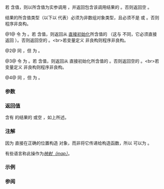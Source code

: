 {{cpp/utility/optional/title|transform}}
{{cpp/utility/optional/navbar}}
{{dcl begin}}
{{dcl | num=1 | since=c++23 | 1=
template&lt; class F &gt;
constexpr auto transform( F&amp;&amp; f ) &amp;;
}}
{{dcl | num=2 | since=c++23 | 1=
template&lt; class F &gt;
constexpr auto transform( F&amp;&amp; f ) const&amp;;
}}
{{dcl | num=3 | since=c++23 | 1=
template&lt; class F &gt;
constexpr auto transform( F&amp;&amp; f ) &amp;&amp;;
}}
{{dcl | num=4 | since=c++23 | 1=
template&lt; class F &gt;
constexpr auto transform( F&amp;&amp; f ) const&amp;&amp;;
}}
{{dcl end}}

若 {{c|*this}} 含值，则以所含值为实参调用 {{tt|f}}，并返回包含该调用结果的 {{lc|std::optional}}。否则返回空 {{lc|std::optional}}。

结果的所含值类型（以下以 {{tt|U}} 代表）必须为非数组对象类型，且必须不是 {{lc|std::in_place_t}} 或 {{lc|std::nullopt_t}}。否则程序非良构。

@1@ 令 {{tt|U}} 为 {{c|std::remove_cv_t&lt;std::invoke_result_t&lt;F, T&amp;&gt;&gt;}}。若 {{c|*this}} 含值，则返回从 {{c|std::invoke(std::forward&lt;F&gt;(f), **this)}} [[cpp/language/direct_initialization|直接初始化]]所含值的 {{c|std::optional&lt;U&gt;}}（这与 {{rlpt|and_then|and_then()}} 不同，它必须直接返回 {{lc|std::optional}}）。否则返回空的 {{c|std::optional&lt;U&gt;}}。&lt;br&gt;若变量定义 {{c|U x(std::invoke(std::forward&lt;F&gt;(f), **this));}} 非良构则程序非良构。

@2@ 同 {{v|1}}，但 {{tt|U}} 为 {{c|std::remove_cv_t&lt;std::invoke_result_t&lt;F, const T&amp;&gt;&gt;}}。

@3@ 令 {{tt|U}} 为 {{c|std::remove_cv_t&lt;std::invoke_result_t&lt;F, T&gt;&gt;}}。若 {{c|*this}} 含值，则返回从 {{c|std::invoke(std::forward&lt;F&gt;(f), std::move(**this))}} 直接初始化所含值的 {{c|std::optional&lt;U&gt;}} 。否则返回空的 {{c|std::optional&lt;U&gt;}}。&lt;br&gt;若变量定义 {{c|U x(std::invoke(std::forward&lt;F&gt;(f), std::move(**this)));}} 非良构则程序非良构。

@4@ 同 {{v|3}}，但 {{tt|U}} 为 {{c|std::remove_cv_t&lt;std::invoke_result_t&lt;F, const T&gt;&gt;}}。

===参数===
{{par begin}}
{{par | f | 适合的函数或{{named req|Callable}}对象}}
{{par end}}

===返回值===
含有 {{tt|f}} 的结果的 {{lc|std::optional}} 或空 {{lc|std::optional}}，如上所述。

===注解===
因为 {{tt|transform}} 直接在正确的位置构造 {{tt|U}} 对象，而非将它传递给构造函数，所以 {{c|std::is_move_constructible_v&lt;U&gt;}} 可以为 {{c|false}}。

有些语言称此操作为[[enwiki:Map_(higher-order_function)|''映射（map）'']]。

{{feature test macro|__cpp_lib_optional|std=C++23|value=202110L|{{lc|std::optional}} 中的{{rlp|/#单子式操作|单子式操作}}}}

===示例===
{{example|code=
#include &lt;iostream&gt;
#include &lt;optional&gt;

struct A { /* ... */ };
struct B { /* ... */ };
struct C { /* ... */ };
struct D { /* ... */ };

auto A_to_B(A) -&gt; B { /* ... */ std::cout &lt;&lt; "A =&gt; B \n"; return {}; }
auto B_to_C(B) -&gt; C { /* ... */ std::cout &lt;&lt; "B =&gt; C \n"; return {}; }
auto C_to_D(C) -&gt; D { /* ... */ std::cout &lt;&lt; "C =&gt; D \n"; return {}; }

void try_transform_A_to_D(std::optional&lt;A&gt; o_A)
{
    std::cout &lt;&lt; (o_A ? "o_A 含值\n" : "o_A 为空\n");

    std::optional&lt;D&gt; o_D = o_A.transform(A_to_B)
                              .transform(B_to_C)
                              .transform(C_to_D);

    std::cout &lt;&lt; (o_D ? "o_D 含值\n\n" : "o_D 为空\n\n");
};

int main()
{
    try_transform_A_to_D( A{} );
    try_transform_A_to_D( {} );
}
|output=
o_A 含值
A =&gt; B
B =&gt; C
C =&gt; D
o_D 含值

o_A 为空
o_D 为空
}}

===参阅===
{{dsc begin}}
{{dsc inc | cpp/utility/optional/dsc value_or}}
{{dsc inc | cpp/utility/optional/dsc and_then}}
{{dsc inc | cpp/utility/optional/dsc or_else}}
{{dsc end}}

{{langlinks|de|en|es|fr|it|ja|pt|ru}}
